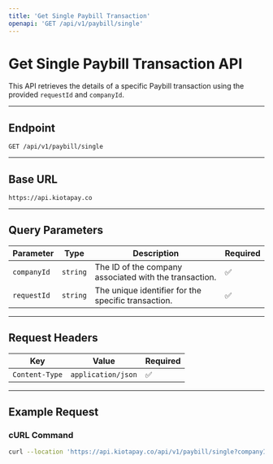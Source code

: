 ```yaml
---
title: 'Get Single Paybill Transaction'
openapi: 'GET /api/v1/paybill/single'
---
```


# Get Single Paybill Transaction API

This API retrieves the details of a specific Paybill transaction using the provided `requestId` and `companyId`.

---

## **Endpoint**

`GET /api/v1/paybill/single`

---

## **Base URL**

`https://api.kiotapay.co`

---

## **Query Parameters**

| Parameter    | Type     | Description                                      | Required |
|--------------|----------|--------------------------------------------------|----------|
| `companyId`  | `string` | The ID of the company associated with the transaction. | ✅       |
| `requestId`  | `string` | The unique identifier for the specific transaction.   | ✅       |

---

## **Request Headers**

| Key            | Value              | Required |
|-----------------|--------------------|----------|
| `Content-Type` | `application/json` | ✅       |

---

## **Example Request**

### **cURL Command**

```bash
curl --location 'https://api.kiotapay.co/api/v1/paybill/single?companyId=4d6e1ea9-5ab8-496a-978f-7e9b2bce80c4&requestId=4f88dd2e-c4b4-4a3f-9605-1679686a6641'
